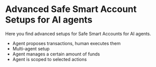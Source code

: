 # Advanced Safe Smart Account Setups for AI agents

Here you find advanced setups for Safe Smart Accounts for AI agents.

* Agent proposes transactions, human executes them
* Multi-agent setup
* Agent manages a certain amount of funds
* Agent is scoped to selected actions



